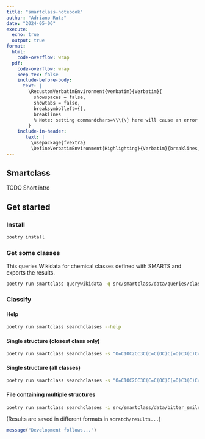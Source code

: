```yaml
---
title: "smartclass-notebook"
author: "Adriano Rutz"
date: "2024-05-06"
execute:
  echo: true
  output: true
format:
  html:
    code-overflow: wrap
  pdf:
    code-overflow: wrap
    keep-tex: false
    include-before-body:
      text: |
        \RecustomVerbatimEnvironment{verbatim}{Verbatim}{
          showspaces = false,
          showtabs = false,
          breaksymbolleft={},
          breaklines
          % Note: setting commandchars=\\\{\} here will cause an error 
        }
    include-in-header: 
       text: |
         \usepackage{fvextra}
         \DefineVerbatimEnvironment{Highlighting}{Verbatim}{breaklines,commandchars=\\\{\}}
---
```


## Smartclass

TODO Short intro

## Get started

### Install

```bash
poetry install
```

### Get some classes

This queries Wikidata for chemical classes defined with SMARTS and exports the results.

```bash
poetry run smartclass querywikidata -q src/smartclass/data/queries/classes_smarts.rq -o scratch/wikidata_classes_smarts.tsv
```

### Classify

#### Help

```bash
poetry run smartclass searchclasses --help
```

#### Single structure (closest class only)

```bash
poetry run smartclass searchclasses -s "O=C1OC2CC3C(C=C(OC)C(=O)C3(C)C4C(=O)C(OC)=C(C)C(C1)C24C)C" -c scratch/wikidata_classes_smarts.tsv --verbose
```

#### Single structure (all classes)

```bash
poetry run smartclass searchclasses -s "O=C1OC2CC3C(C=C(OC)C(=O)C3(C)C4C(=O)C(OC)=C(C)C(C1)C24C)C" -c scratch/wikidata_classes_smarts.tsv --closest-only False --verbose
```

#### File containing multiple structures

```bash
poetry run smartclass searchclasses -i src/smartclass/data/bitter_smiles.tsv -c scratch/wikidata_classes_smarts.tsv
```

(Results are saved in different formats in `scratch/results...`)

````r
message("Development follows...")
````
